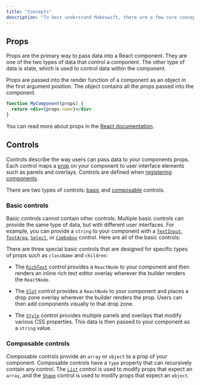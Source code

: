 ```yaml
---
title: "Concepts"
description: "To best understand Makeswift, there are a few core concepts for which to establish common vocabulary."
---
```


## Props

Props are the primary way to pass data into a React component. They are one of the two types of data that control a component. The other type of data is state, which is used to control data within the component.

Props are passed into the render function of a component as an object in the first argument position. The object contains all the props passed into the component.

```jsx
function MyComponent(props) {
  return <div>{props.name}</div>
}
```

You can read more about props in the [React documentation](https://react.dev/learn/passing-props-to-a-component).

## Controls

Controls describe the way users can pass data to your components props. Each control maps a [prop](#props) on your component to user interface elements such as <Tooltip tip="Form elements in the right sidebar of the Makeswift builder">panels</Tooltip> and <Tooltip tip="Interactive elements placed on the Makeswift builder preview">overlays</Tooltip>. Controls are defined when [registering components](/reference/runtime/register-component).

There are two types of controls: [basic](#basic-controls) and [composable](#composable-controls) controls.

### Basic controls

Basic controls cannot contain other controls. Multiple basic controls can provide the same type of data, but with different user interfaces. For example, you can provide a `string` to your component with a [`TextInput`](/reference/controls/text-input), [`TextArea`](/reference/controls/text-area), [`Select`](/reference/controls/select), or [`Combobox`](/reference/controls/combobox) control. Here are all of the basic controls:

<CardGroup cols={3}>
  <Card
    title="Checkbox"
    icon="square-check"
    href="/reference/controls/checkbox"
  />
  <Card title="Color" icon="palette" href="/reference/controls/color" />
  <Card
    title="Combobox"
    icon="input-pipe"
    href="/reference/controls/combobox"
  />
  <Card title="Image" icon="image" href="/reference/controls/image" />
  <Card title="Link" icon="link" href="/reference/controls/link" />
  <Card title="Number" icon="input-numeric" href="/reference/controls/number" />
  <Card title="Select" icon="list-dropdown" href="/reference/controls/select" />
  <Card
    title="TextArea"
    icon="align-left"
    href="/reference/controls/text-area"
  />
  <Card
    title="TextInput"
    icon="input-text"
    href="/reference/controls/text-input"
  />
</CardGroup>

There are three special basic controls that are designed for specific types of props such as `className` and `children`:

<CardGroup cols={3}>
  <Card title="RichText" icon="text" href="/reference/controls/rich-text" />
  <Card title="Slot" icon="square-dashed" href="/reference/controls/slot" />
  <Card title="Style" icon="droplet" href="/reference/controls/style" />
</CardGroup>

- The [`RichText`](/reference/controls/rich-text) control provides a `ReactNode` to your component and then renders an inline rich text editor <Tooltip tip="Interactive elements placed on the Makeswift builder preview">overlay</Tooltip> wherever the builder renders the `ReactNode`.

- The [`Slot`](/reference/controls/slot) control provides a `ReactNode` to your component and places a drop zone <Tooltip tip="Interactive elements placed on the Makeswift builder preview">overlay</Tooltip> wherever the builder renders the prop. Users can then add components visually to that drop zone.

- The [`Style`](/reference/controls/style) control provides multiple <Tooltip tip="Form elements in the right sidebar of the Makeswift builder">panels</Tooltip> and <Tooltip tip="Interactive elements placed on the Makeswift builder preview">overlays</Tooltip> that modify various CSS properties. This data is then passed to your component as a `string` value.

### Composable controls

Composable controls provide an `array` or `object` to a prop of your component. Composable controls have a `type` property that can recursively contain any control. The [`List`](/reference/controls/list) control is used to modify props that expect an `array`, and the [`Shape`](/reference/controls/shape) control is used to modify props that expect an `object`.

<CardGroup cols={2}>
  <Card title="List" icon="list" href="/reference/controls/list" />
  <Card title="Shape" icon="brackets-curly" href="/reference/controls/shape" />
</CardGroup>

